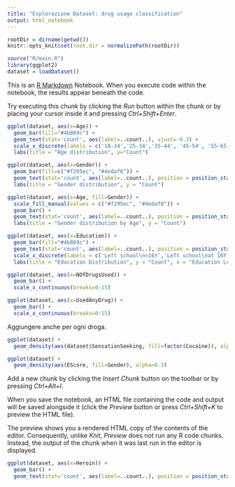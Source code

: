 ```yaml
---
title: "Esplorazione Dataset: drug usage classification"
output: html_notebook
---
```


```r
rootDir = dirname(getwd())
knitr::opts_knit$set(root.dir = normalizePath(rootDir))
```

```r
source("R/main.R")
library(ggplot2)
dataset = loadDataset()
```

This is an [R Markdown](http://rmarkdown.rstudio.com) Notebook. When you execute code within the notebook, the results appear beneath the code. 

Try executing this chunk by clicking the *Run* button within the chunk or by placing your cursor inside it and pressing *Ctrl+Shift+Enter*. 

```r
ggplot(dataset, aes(x=Age)) +
  geom_bar(fill="#4b869c") +
  geom_text(stat='count', aes(label=..count..), vjust=-0.3) + 
  scale_x_discrete(labels = c('18-24','25-34','35-44', '45-54', '55-65', '65+')) + 
  labs(title = "Age distribution", y="Count")
```

```r
ggplot(dataset, aes(x=Gender)) +
  geom_bar(fill=c("#f295ec", "#4edaf6")) +
  geom_text(stat='count', aes(label=..count..), position = position_stack(vjust = 0.5)) + 
  labs(title = "Gender distribution", y = "Count")
```

```r
ggplot(dataset, aes(x=Age, fill=Gender)) +
  scale_fill_manual(values = c("#f295ec", "#4edaf6")) + 
  geom_bar() +
  geom_text(stat='count', aes(label=..count..), position = position_stack(vjust = 0.5)) + 
  labs(title = "Gender distribution by Age", y = "Count")
```

```r
ggplot(dataset, aes(x=Education)) +
  geom_bar(fill="#4b869c") +
  geom_text(stat='count', aes(label=..count..), position = position_stack(vjust = 0.5)) + 
  scale_x_discrete(labels = c('Left school\n<16Y','Left school\nat 16Y','Left school\nat 17Y', 'Left school\nat 18Y', 'Some uni\nbut no degree', 'Professional\nCertificate', 'Bachelor\nDegree', 'Master\nDegree', 'Doctorate')) + 
  labs(title = "Education Distribution", y = "Count", x = "Education Level")
```

```r
ggplot(dataset, aes(x=NOfDrugsUsed)) +
  geom_bar() +
  scale_x_continuous(breaks=0:15)
```

```r
ggplot(dataset, aes(x=UsedAnyDrug)) +
  geom_bar() +
  scale_x_continuous(breaks=0:15)
```

Aggiungere anche per ogni droga.

```r
ggplot(dataset) +
  geom_density(aes(dataset$SensationSeeking, fill=factor(Cocaine)), alpha=0.3)
```

```r
ggplot(dataset) +
  geom_density(aes(EScore, fill=Gender), alpha=0.3)
```

Add a new chunk by clicking the *Insert Chunk* button on the toolbar or by pressing *Ctrl+Alt+I*.

When you save the notebook, an HTML file containing the code and output will be saved alongside it (click the *Preview* button or press *Ctrl+Shift+K* to preview the HTML file).

The preview shows you a rendered HTML copy of the contents of the editor. Consequently, unlike *Knit*, *Preview* does not run any R code chunks. Instead, the output of the chunk when it was last run in the editor is displayed.


```r
ggplot(dataset, aes(x=Heroin)) +
  geom_bar() +
  geom_text(stat='count', aes(label=..count..), position = position_stack(vjust = 0.5))
```

